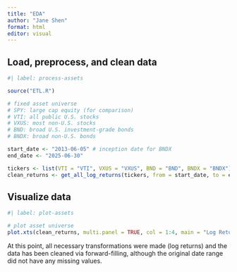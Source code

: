 ```yaml
---
title: "EDA"
author: "Jane Shen"
format: html
editor: visual
---
```


## Load, preprocess, and clean data

```r
#| label: process-assets

source("ETL.R")

# fixed asset universe
# SPY: large cap equity (for comparison)
# VTI: all public U.S. stocks
# VXUS: most non-U.S. stocks
# BND: broad U.S. investment-grade bonds
# BNDX: broad non-U.S. bonds

start_date <- "2013-06-05" # inception date for BNDX
end_date <- "2025-06-30"

tickers <- list(VTI = "VTI", VXUS = "VXUS", BND = "BND", BNDX = "BNDX")
clean_returns <- get_all_log_returns(tickers, from = start_date, to = end_date) # xts object
```

## Visualize data

```r
#| label: plot-assets

# plot asset universe
plot.xts(clean_returns, multi.panel = TRUE, col = 1:4, main = "Log Returns for Fixed Asset Universe")
```

At this point, all necessary transformations were made (log returns) and the data has been cleaned via forward-filling, although the original date range did not have any missing values.
